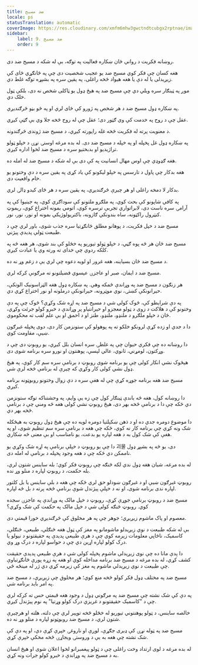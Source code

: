 ```yaml
---
title: ضد مسیح
locale: ps
statusTranslation: automatic
coverImage: https://res.cloudinary.com/xmfm6mhw3gwctndtcubgx2rptnae/image/upload/v1741354419/small_cover_la_gran_rebelion_28716e29d2.webp
sidebar:
    label: 9. ضد مسیح
    order: 9
---
```

روښانه فکريت د رواني ځان ښکاره فعالیت په توګه، بې له شکه د مسيح ضد دی.

هغه کسان چې فکر کوي مسيح ضد یو عجیب شخصیت دی چې په ځانګړي ځای کې زیږیدلی یا له دې یا هغه هیواد څخه راغلی، په یقین سره په بشپړه توګه غلط دي.

موږ په ټینګار سره ویلي دي چې مسيح ضد په هیڅ ډول یو ټاکلی شخص نه دی، بلکې ټول خلک دي.

په ښکاره ډول مسيح ضد د هر شخص په ژورو کې ځای لري او په څو بڼو څرګندیږي.

عقل چې د روح په خدمت کې وي ګټور دی؛ عقل چې له روح څخه جلا وي بې ګټې کیږي.

د معنويت پرته له فکريت څخه غله راپورته کیږي، د مسيح ضد ژوندی څرګندونه.

په ښکاره ډول غل پخپله او په خپله د مسيح ضد دی. له بده مرغه اوسنۍ نړۍ د خپلو ټولو تراژيدیو او بدبختیو سره د مسيح ضد لخوا اداره کیږي.

هغه ګډوډي چې اوس مهال انسانیت په کې دی بې له شکه د مسيح ضد له امله ده.

هغه بدکار چې پاول د تارسس په خپلو لیکونو کې یاد کړی په یقین سره د دې وختونو یو خام واقعیت دی.

بدکار لا دمخه راغلی او هر چیرې څرګندیږي، په یقین سره د هر ځای کیدو ډالۍ لري.

په کافي شاپونو کې بحث کوي، په ملګرو ملتونو کې سوداګري کوي، په جینیوا کې په آرامۍ سره ناست دی، لابراتواري تجربې ترسره کوي، اتومي بمونه اختراع کوي، ریموټ کنټرول راکټونه، ساه بندونکي ګازونه، باکتریولوژیکي بمونه او نور، نور، نور.

مسيح ضد د خپل فکريت، د پوهانو مطلق ځانګړتیا سره جذب شوی، باور لري چې د طبیعت ټولې پدیدې پیژني.

مسيح ضد ځان هر څه پوه ګڼي، د خپلو ټولو تیوریو په خځلو کې بند شوی، هر هغه څه په کلکه ردوي چې خدای ته ورته وي یا عبادت کیږي.

د مسيح ضد ځان بسیاینه، هغه غرور او لویه دعوه چې لري یې د زغم وړ نه ده.

مسيح ضد د ایمان، صبر او عاجزۍ عیسوي فضیلتونو ته مرګونې کرکه لري.

هر زنګون د مسيح ضد په وړاندې ځمکه وهي. په ښکاره ډول هغه الټراسونيک الوتکې، حیرانونکې کښتۍ، نوي موټرونه، حیرانونکې درملونه او نور اختراع کړي دي.

په دې شرایطو کې، څوک کولی شي د مسيح ضد په اړه شک وکړي؟ څوک چې په دې وختونو کې د هلاکت د زوی د ټولو معجزو او حیرانتیاو پر وړاندې د خبرو کولو جرئت وکړي، ځان د خپلو ملګرو د ملنډو، ملنډو، طنز او د احمق او بې علم لقب ته محکوموي.

دا د جدي او زده کړې لرونکو خلکو ته په پوهولو کې ستونزمن کار دی، دوی پخپله غبرګون ښیې، مقاومت کوي.

دا روښانه ده چې فکري حیوان چې په غلطۍ سره انسان بلل کیږي، یو روبوټ دی چې د وړکتون، لومړني، ثانوي، عالي لېسې، پوهنتون او نورو سره برنامه شوی دی.

هیڅوک نشي انکار کولی چې یو برنامه شوی روبوټ د برنامې سره سم کار کوي، په هیڅ ډول نشي کولی کار وکړي که چیرې له برنامې څخه لرې شي.

مسيح ضد هغه برنامه جوړه کړې چې له هغې سره د دې زوال وختونو روبوټونه برنامه کیږي.

دا روښانه کول، هغه څه باندې ټینګار کول چې زه یې وایم، په وحشتناکه توګه ستونزمن دي ځکه چې دا د برنامې څخه بهر دی، هیڅ روبوټ نشي کولی هغه څه ومني چې د برنامې څخه بهر دي.

دا موضوع دومره جدي ده او د ذهن ښکېلتیا دومره لویه ده چې هیڅ ډول روبوټ به هیڅکله شک ونه کړي چې برنامه کار نه کوي، ځکه چې هغه د برنامې سره سم تنظیم شوی، او په هغې کې شک کول به د هغه لپاره یو بدعت، یو نامناسب او بې معنی څه ښکاري.

دا چې یو روبوټ د خپلې برنامې په اړه شک وکړي یو 괴물 دی، یو څه په بشپړ ډول ناممکن دي ځکه چې د هغه وجود پخپله د برنامې له امله دی.

له بده مرغه، شیان هغه ډول ندي لکه څنګه چې روبوټ فکر کوي؛ بله ساینس شتون لري، بله حکمت، د روبوټ لپاره د منلو وړ نده.

روبوټ غبرګون ښیې او د غبرګون ښودلو حق لري ځکه چې هغه د بلې ساینس یا بل کلتور لپاره ندی برنامه شوی، او نه د خپلې پیژندل شوې برنامې څخه پرته د بل څه لپاره.

مسيح ضد د روبوټ برنامې جوړې کړې، روبوټ د خپل مالک په وړاندې په عاجزۍ سجده کوي. روبوټ څنګه کولی شي د خپل مالک په حکمت کې شک وکړي؟

معصوم او پاک ماشوم زیږیږي؛ جوهر چې په هر مخلوق کې څرګندیږي خورا قیمتي دی.

بې له شکه طبیعت د نوي زیږیدلو ماشومانو په مغز کې ټول هغه ځنګلي، طبیعي، ځنګلي، کاسمیک، ناڅاپي معلومات زیرمه کوي چې د هرې طبیعي پدیدې په حقیقتونو د نیولو یا درک کولو لپاره اړین دي چې د حواسو لپاره د درک وړ وي.

دا پدې مانا ده چې نوی زیږیدلی ماشوم پخپله کولی شي د هرې طبیعي پدیدې حقیقت کشف کړي، له بده مرغه د مسيح ضد برنامه مداخله کوي او هغه په زړه پوري ځانګړتیاوې چې طبیعت د نوي زیږیدلي ماشوم په مغز کې زیرمه کړي دي ژر له مینځه ځي.

مسيح ضد په مختلف ډول فکر کولو څخه منع کوي؛ هر مخلوق چې زیږیږي، د مسيح ضد په امر باید برنامه شي.

په دې کې شک نشته چې مسيح ضد په مرګوني ډول د وجود هغه قیمتي حس ته کرکه لري چې د "کاسمیک حقیقتونو د غریزي درک کولو وړتیا" په نوم پیژندل کیږي.

خالصه ساینس، د ټولو پوهنتوني تیوریو له خځلو څخه توپیر لري چې دلته، هلته او هرچیرې شتون لري، د مسيح ضد روبوټونو لپاره د منلو وړ نه ده.

مسيح ضد په ټوله نړۍ کې ډیری جګړې، لوږې او ناروغۍ خپرې کړې دي، او په دې کې شک نشته چې هغه به یې د وروستۍ ویجاړۍ څخه مخکې خپرې کړي.

له بده مرغه د لوی ارتداد وخت راغلی چې د ټولو پیغمبرانو لخوا اعلان شوی او هیڅ انسان به د مسيح ضد په وړاندې د خبرو کولو جرات ونه کړي.

